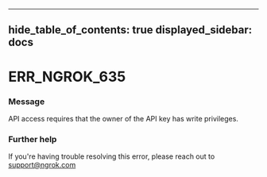 

---
hide_table_of_contents: true
displayed_sidebar: docs
---


# ERR_NGROK_635

### Message
API access requires that the owner of the API key has write privileges.

<ErrorDetails />



### Further help
If you're having trouble resolving this error, please reach out to [support@ngrok.com](mailto:support@ngrok.com?subject=Help%20with%20ERR_NGROK_635)

